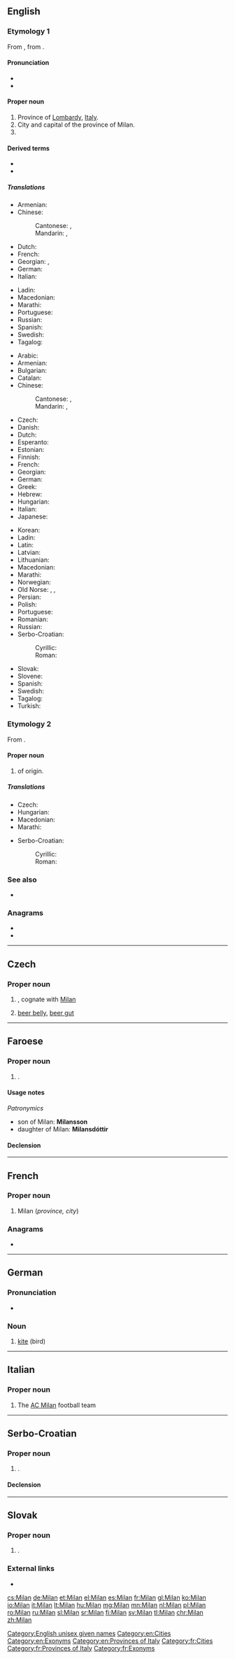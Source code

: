 {{also|milan|Milán}}
==English==
{{wikipedia}}

===Etymology 1===
From {{etyl|it|en}} {{m|it|Milano}}, from {{etyl|la|en}} {{m|la|Mediōlānum}}.

====Pronunciation====
* {{IPA|/mɪˈlæn/|lang=en}}
* {{IPA|/mɪˈlɑːn/|lang=en}}

====Proper noun====
{{en-proper noun}}

# Province of [[Lombardy]], [[Italy]].
# City and capital of the province of Milan.
# {{given name|female}}

====Derived terms====
* {{l|en|milliner}}
* {{l|en|Milanese}}

=====Translations=====
{{trans-top|province}}
* Armenian: {{t|hy|Միլան}}
* Chinese:
*: Cantonese: {{t|yue|米蘭|sc=Hani}}, {{t|yue|米兰|tr=mai5 laan4|sc=Hani}}
*: Mandarin: {{t+|cmn|米蘭|sc=Hani}}, {{t+|cmn|米兰|tr=Mǐlán|sc=Hani}}
* Dutch: {{t+|nl|Milaan|n}}
* French: {{t+|fr|Milan|f}}
* Georgian: {{t|ka|მილანი}}, {{t|ka|მილანის პროვინცია}}
* German: {{t+|de|Mailand}}
* Italian: {{t+|it|Milano}}
{{trans-mid}}
* Ladin: {{t|lld|Milan}}
* Macedonian: {{t|mk|Милано|n|tr=Miláno|sc=Cyrl}}
* Marathi: {{t|mr|मिलान|tr=milāna|sc=Deva}}
* Portuguese: {{t|pt|Milão|f}}
* Russian: {{t+|ru|Мила́н|m}}
* Spanish: {{t+|es|Milán}}
* Swedish: {{t+|sv|Milano}}
* Tagalog: {{t+|tl|Milan}}
{{trans-bottom}}

{{trans-top|city and capital}}
* Arabic: {{t|ar|مِيلَانُو|m|tr=milānū}}
* Armenian: {{t|hy|Միլան}}
* Bulgarian: {{t|bg|Милано|sc=Cyrl}}
* Catalan: {{t|ca|Milà}}
* Chinese:
*: Cantonese: {{t|yue|米蘭|sc=Hani}}, {{t|yue|米兰|tr=mai5 laan4|sc=Hani}}
*: Mandarin: {{t+|cmn|米蘭|sc=Hani}}, {{t+|cmn|米兰|tr=Mǐlán|sc=Hani}}
* Czech: {{t+|cs|Milán|m}}
* Danish: {{t|da|Milano}}
* Dutch: {{t+|nl|Milaan|n}}
* Esperanto: {{t|eo|Milano}}
* Estonian: {{t|et|Milano}}
* Finnish: {{t+|fi|Milano}}
* French: {{t+|fr|Milan|f}}
* Georgian: {{t|ka|მილანი}}
* German: {{t+|de|Mailand}}
* Greek: {{t+|el|Μιλάνο|n}}
* Hebrew: {{t|he|מילנו|tr=Milano|sc=Hebr}}
* Hungarian: {{t+|hu|Milánó}}
* Italian: {{t+|it|Milano|f}}
* Japanese: {{t|ja|ミラノ|tr=Mirano}}
{{trans-mid}}
* Korean: {{t|ko|밀라노|tr=Millano}}
* Ladin: {{t|lld|Milan}}
* Latin: {{t|la|Mediōlānum|n}}
* Latvian: {{t|lv|Milāna|f}}
* Lithuanian: {{t|lt|Milanas|m}}
* Macedonian: {{t|mk|Милано|n|tr=Miláno|sc=Cyrl}}
* Marathi: {{t|mr|मिलान|tr=milāna|sc=Deva}}
* Norwegian: {{t|no|Milano|m}}
* Old Norse: {{t|non|Meilansborg|f}}, {{t|non|Meilangsborg|f}}, {{t|non|Melansborg|f}}
* Persian: {{t|fa|میلان|tr=Milân|sc=fa-Arab}}
* Polish: {{t+|pl|Mediolan|m}}
* Portuguese: {{t|pt|Milão|f}}
* Romanian: {{t|ro|Milano}}
* Russian: {{t+|ru|Мила́н|m}}
* Serbo-Croatian:
*: Cyrillic: {{t|sh|Милано|m}}
*: Roman: {{t+|sh|Milano|m}}
* Slovak: {{t|sk|Miláno|m}}
* Slovene: {{t+|sl|Milano|m}}
* Spanish: {{t+|es|Milán|m}}
* Swedish: {{t+|sv|Milano}}
* Tagalog: {{t|tl|milan}}
* Turkish: {{t+|tr|Milano}}
{{trans-bottom}}

===Etymology 2===
From {{etyl|sla|en}}.

====Proper noun====
{{en-proper noun}}

# {{given name|male|from=Slavic languages}} of {{etyl|sla|en}} origin.

=====Translations=====
{{trans-top|male given name}}
* Czech: {{t+|cs|Milan|m}}
* Hungarian: {{t+|hu|Milán}}
* Macedonian: {{t|mk|Милан|m|tr=Mílan|sc=Cyrl}}
* Marathi: {{t|mr|मिलान|tr=milāna|sc=Deva}}
{{trans-mid}}
* Serbo-Croatian:
*: Cyrillic: {{t|sh|Милан|m}}
*: Roman: {{t|sh|Milan|m}}
{{trans-bottom}}

===See also===
* {{l|en|Milano}}

===Anagrams===
* {{l|en|lamin}}
* {{l|en|Malin}}

[[Category:English unisex given names]]
[[Category:en:Cities]]
[[Category:en:Exonyms]]
[[Category:en:Provinces of Italy]]

----

==Czech==

===Proper noun===
{{head|cs|proper noun|g=m}}

# {{given name|male|lang=cs}}, cognate with [[#English|Milan]]
# {{lb|cs|slang}} [[beer belly]], [[beer gut]]

----

==Faroese==

===Proper noun===
{{head|fo|proper noun|g=m}}

# {{given name|male|lang=fo}}.

====Usage notes====
''Patronymics''
* son of Milan: '''Milansson'''
* daughter of Milan: '''Milansdóttir'''

====Declension====
{{fo-decl-proper-noun-s-indef|Milan|Milan|Milani|Milans}}

----

==French==

===Proper noun===
{{fr-proper noun|f}}

# Milan (''province, city'')

===Anagrams===
* {{l|fr|malin}}

[[Category:fr:Cities]]
[[Category:fr:Provinces of Italy]]
[[Category:fr:Exonyms]]

----

==German==

===Pronunciation===
* {{rhymes|aːn|lang=de}}

===Noun===
{{head|de|noun|g=m}}

# [[kite]] (bird)

----

==Italian==

===Proper noun===
{{wikipedia|lang=it}}
{{it-proper noun}}

# The [[w:it:Associazione Calcio Milan|AC Milan]] football team

----

==Serbo-Croatian==

===Proper noun===
{{sh-proper noun|g=m}}

# {{given name|male|lang=sh}}.

====Declension====
{{sh-decl-noun|sc=Latn
|Milan|-
|Milana|-
|Milanu|-
|Milana|-
|Milane|-
|Milanom|-
|Milanu|-
}}

{{attention|sh}}

----

==Slovak==

===Proper noun===
{{sk-proper noun|g=m}}

# {{given name|male|lang=sk}}.

===External links===
* {{R:SDK}}

[[cs:Milan]]
[[de:Milan]]
[[et:Milan]]
[[el:Milan]]
[[es:Milan]]
[[fr:Milan]]
[[gl:Milan]]
[[ko:Milan]]
[[io:Milan]]
[[it:Milan]]
[[lt:Milan]]
[[hu:Milan]]
[[mg:Milan]]
[[mn:Milan]]
[[nl:Milan]]
[[pl:Milan]]
[[ro:Milan]]
[[ru:Milan]]
[[sl:Milan]]
[[sr:Milan]]
[[fi:Milan]]
[[sv:Milan]]
[[tl:Milan]]
[[chr:Milan]]
[[zh:Milan]]